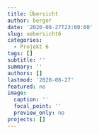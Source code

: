 ```yaml
---
title: Übersicht
author: berger
date: '2020-08-27T23:00:00'
slug: uebersicht6
categories:
  - Projekt 6
tags: []
subtitle: ''
summary: ''
authors: []
lastmod: '2020-08-27'
featured: no
image:
  caption: ''
  focal_point: ''
  preview_only: no
projects: []
---
```

